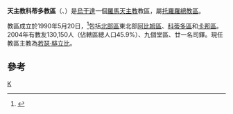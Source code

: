 {{Infobox Roman Catholic diocese
|Roman Catholic Diocese of = 天主教科蒂多教區
|Latin name of diocese = Dioecesis Kotidoensis
|image = Uganda - Diocesi di Kotido.png
|caption =
|location =烏干達
|territory =北部區東北部三區
|population =130,150
|rite = 拉丁禮
|patron = 
|province = 托羅羅
|established = 1990年
|cathedral =善牧主教座堂
|副主教座堂 =
|leadership = 主教
|website =
|教宗 = 
|metropolitan =
|ordinary =若瑟·腓立比
|coadjutor bishop =
|emeritus =

}}

'''天主教科蒂多教區'''（{{lang-la|Dioecesis Kotidoensis}}、{{lang-en|Diocese of Kotido}}）是[[烏干達|烏干達]]一個[[羅馬天主教|羅馬天主教]]教區，屬[[天主教托羅羅總教區|托羅羅總教區]]。

教區成立於1990年5月20日，<ref>{{Cite web |url=http://www.vatican.va/holy_father/john_paul_ii/apost_constitutions/documents/hf_jp-ii_apc_19900520_kotidoensis_lt.html |title=成立教區的宗座憲令 |access-date=2014-03-02 |archive-date=2014-05-17 |archive-url=https://web.archive.org/web/20140517001459/http://www.vatican.va/holy_father/john_paul_ii/apost_constitutions/documents/hf_jp-ii_apc_19900520_kotidoensis_lt.html |dead-url=no }}</ref>包括[[北部區_(烏干達)|北部區]]東北部[[阿比姆區|阿比姆區]]、[[科蒂多區|科蒂多區]]和[[卡邦區|卡邦區]]。2004年有教友130,150人（佔轄區總人口45.9%）、九個堂區、廿一名司鐸。現任教區主教為[[若瑟·腓立比|若瑟·腓立比]]。

==參考==
{{reflist}}
[[Category:烏干達天主教教區|K]]
{{烏干達天主教教區}}